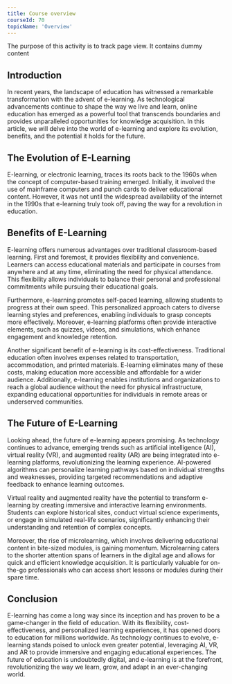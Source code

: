 ```yaml
---
title: Course overview
courseId: 70
topicName: 'Overview'
---
```


The purpose of this activity is to track page view. It contains dummy content

## Introduction

In recent years, the landscape of education has witnessed a remarkable transformation with the advent of e-learning. As technological advancements continue to shape the way we live and learn, online education has emerged as a powerful tool that transcends boundaries and provides unparalleled opportunities for knowledge acquisition. In this article, we will delve into the world of e-learning and explore its evolution, benefits, and the potential it holds for the future.

## The Evolution of E-Learning

E-learning, or electronic learning, traces its roots back to the 1960s when the concept of computer-based training emerged. Initially, it involved the use of mainframe computers and punch cards to deliver educational content. However, it was not until the widespread availability of the internet in the 1990s that e-learning truly took off, paving the way for a revolution in education.

## Benefits of E-Learning

E-learning offers numerous advantages over traditional classroom-based learning. First and foremost, it provides flexibility and convenience. Learners can access educational materials and participate in courses from anywhere and at any time, eliminating the need for physical attendance. This flexibility allows individuals to balance their personal and professional commitments while pursuing their educational goals.

Furthermore, e-learning promotes self-paced learning, allowing students to progress at their own speed. This personalized approach caters to diverse learning styles and preferences, enabling individuals to grasp concepts more effectively. Moreover, e-learning platforms often provide interactive elements, such as quizzes, videos, and simulations, which enhance engagement and knowledge retention.

Another significant benefit of e-learning is its cost-effectiveness. Traditional education often involves expenses related to transportation, accommodation, and printed materials. E-learning eliminates many of these costs, making education more accessible and affordable for a wider audience. Additionally, e-learning enables institutions and organizations to reach a global audience without the need for physical infrastructure, expanding educational opportunities for individuals in remote areas or underserved communities.

## The Future of E-Learning

Looking ahead, the future of e-learning appears promising. As technology continues to advance, emerging trends such as artificial intelligence (AI), virtual reality (VR), and augmented reality (AR) are being integrated into e-learning platforms, revolutionizing the learning experience. AI-powered algorithms can personalize learning pathways based on individual strengths and weaknesses, providing targeted recommendations and adaptive feedback to enhance learning outcomes.

Virtual reality and augmented reality have the potential to transform e-learning by creating immersive and interactive learning environments. Students can explore historical sites, conduct virtual science experiments, or engage in simulated real-life scenarios, significantly enhancing their understanding and retention of complex concepts.

Moreover, the rise of microlearning, which involves delivering educational content in bite-sized modules, is gaining momentum. Microlearning caters to the shorter attention spans of learners in the digital age and allows for quick and efficient knowledge acquisition. It is particularly valuable for on-the-go professionals who can access short lessons or modules during their spare time.

## Conclusion

E-learning has come a long way since its inception and has proven to be a game-changer in the field of education. With its flexibility, cost-effectiveness, and personalized learning experiences, it has opened doors to education for millions worldwide. As technology continues to evolve, e-learning stands poised to unlock even greater potential, leveraging AI, VR, and AR to provide immersive and engaging educational experiences. The future of education is undoubtedly digital, and e-learning is at the forefront, revolutionizing the way we learn, grow, and adapt in an ever-changing world.
